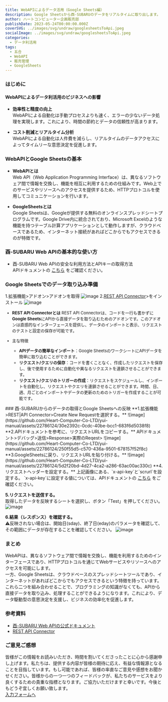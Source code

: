 ```yaml
---
title: WebAPIによるデータ活用（Google Sheets編）
description: Google Sheetsから酉-SUBARUのデータをリアルタイムに取り出します。
author: ハートコンピューター企画販売部
publishDate: 2023-05-24T00:00:00.000Z
coverSVG: ../images/svg/undraw/googlesheetsToApi.jpeg
socialImage: ../images/svg/undraw/googlesheetsToApi.jpeg
categories:
  - データ利活用
tags:
  - 五合
  - WebAPI
  - 販売管理
  - GoogleSheets
---
```


### はじめに
#### WebAPIによるデータ利活用のビジネスへの影響

 - **効率性と精度の向上**  
WebAPIによる自動化は手動プロセスよりも速く、エラーの少ないデータ処理を実現します。これにより、時間の節約とデータの信頼性が高まります。

 - **コスト削減とリアルタイム分析**  
WebAPIによる自動化は人件費を減らし、リアルタイムのデータアクセスによってタイムリーな意思決定を促進します。

### WebAPIとGoogle Sheetsの基本
 - **WebAPIとは**  
 Web API（Web Application Programming Interface）は、異なるソフトウェア間で情報を交換し、機能を相互に利用するための仕組みです。Web上でのサービスやリソースへのアクセスを提供するため、HTTPプロトコルを使用してコミュニケーションを行います。 

 - **GoogleSheetsとは**  
 Google Sheetsは、Googleが提供する無料のオンラインスプレッドシートプログラムです。Google Drive内に統合されており、Microsoft Excelのような機能を持つテーブル計算アプリケーションとして動作しますが、クラウドベースであるため、インターネット接続があればどこからでもアクセスできるのが特徴です。

### 酉-SUBARU Web APIの基本的な使い方
- 酉-SUBARU Web APIの安全な利用方法とAPIキーの取得方法  
APIドキュメントの
<a href="https://apidog.com/apidoc/project-391823/doc-381115" target="_blank" rel="noopener noreferrer">こちら</a>
をご確認ください。


### Google Sheetsでのデータ取り込み準備
1.拡張機能>アドオン>アドオンを取得
![image](https://github.com/Heart-Computer-Co-LTD/yui-manual/assets/22786124/a9f64e89-6b87-4ca6-9b0d-3af7bed7abd1)
2.[REST API Connector](https://workspace.google.com/marketplace/app/rest_api_connector/399246388987)>をインストール
![image](https://github.com/Heart-Computer-Co-LTD/yui-manual/assets/22786124/d495cf71-ae2f-4d3d-b5a7-6533b2e4834e)
<font size="2">
- **REST API Connectorとは** 
REST API Connectorは、コードを一行も書かずに**Google Sheets**にAPIから直接データを取り込むためのアドオンです。このアドオンは直感的なインターフェースを提供し、データのインポートと表示、リクエストのテストと設定の保存が可能です。

- 主な特徴  
  - **APIデータの簡単なインポート**：Google SheetsのワークシートにAPIデータを簡単に取り込むことができます。 
  - **リクエスト/クエリの保存**：コードを書くことなく、作成したリクエストを保存し、後で使用するために自動化や異なるリクエストを連鎖させることができます。
  - **リクエスト/クエリのトリガーの作成**：リクエストをスケジュールし、インポートを自動化し、リクエストやクエリを連鎖させることができます。時間、日、週、月ごとのインポートやデータの更新のためのトリガーを作成することが可能です。
</font>
### 酉-SUBARUからのデータの取得とGoogle Sheetsへの反映
**1.拡張機能>REST|API Connector>Create New Requestを選択する。**
![image](https://github.com/Heart-Computer-Co-LTD/yui-manual/assets/22786124/30e2392c-0cdc-40be-bcc1-683f6d5038f8)
**2.APIドキュメントを参考に、リクエストURLをコピーする。**  
APIドキュメント>デバッグ>送信>Response>実際のReqest>
![image](https://github.com/Heart-Computer-Co-LTD/yui-manual/assets/22786124/250f55d5-c570-436a-9501-678157f52f8c)
**3.GoogleSheetsに戻り、リクエストURLを貼り付ける。**
![image](https://github.com/Heart-Computer-Co-LTD/yui-manual/assets/22786124/5d2f20bd-4d27-4ca2-a286-63ac00ac330c)
**4.リクエストヘッダーを設定する。**   
上記画像にある、`x-api-key`と`scrurl`を設定する。  
`x-api-key`に設定する値については、APIドキュメントの
<a href="https://apidog.com/apidoc/project-391823/doc-381115" target="_blank" rel="noopener noreferrer">こちら</a>
をご確認ください。 

**5.リクエストを送信する。**  
取得したデータを反映するシートを選択し、ボタン「Test」を押してください。
![image](https://github.com/Heart-Computer-Co-LTD/yui-manual/assets/22786124/f3e66ab7-6120-4e99-b8a3-364e10613cca)

**6.結果（レスポンス）を確認する。**  
⚠️反映されない場合は、開始日(sday)、終了日(eday)のパラメータを確認して、その範囲にデータが存在することを確認してください。
![image](https://github.com/Heart-Computer-Co-LTD/yui-manual/assets/22786124/5f9ff26d-fe1f-49fd-b371-03b0d9f32f29)

### まとめ
WebAPIは、異なるソフトウェア間で情報を交換し、機能を利用するためのインターフェースであり、HTTPプロトコルを通じてWebサービスやリソースへのアクセスを可能にします。  
一方、Google Sheetsは、クラウドベースのスプレッドシートツールであり、インターネットがあればどこからでもアクセスできるという特徴を持っています。これら二つを組み合わせることで、プログラミングの知識がなくても、APIから直接データを取り込み、処理することができるようになります。これにより、データ駆動型の意思決定を支援し、ビジネスの効率化を促進します。

### 参考資料
- [酉-SUBARU Web APIの公式ドキュメント](https://apidog.com/apidoc/project-391823)
- [REST API Connector](https://restapiconnector.dev-worthy.com/)

### ご意見ご感想
皆様がこの情報をお読みいただき、時間を割いてくださったことに心から感謝申し上げます。私たちは、提供する内容が皆様の期待に応え、有益な情報源となることを目指しています。もし可能であれば、皆様の率直なご意見や感想をお聞かせください。皆様からの一つ一つのフィードバックが、私たちのサービスをより良くするための貴重な指標となります。ご協力いただけますと幸いです。今後ともどうぞ宜しくお願い致します。  
[入力フォームへ](https://forms.gle/ttDwePLjNYXc5e3u9)
